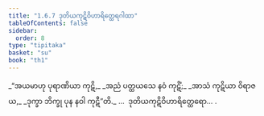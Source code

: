 ```yaml
---
title: "1.6.7 ဒုတိယကုဋိဝိဟာရိတ္ထေရဂါထာ"
tableOfContents: false
sidebar:
  order: 8
type: "tipitaka"
basket: "su"
book: "th1"
---
```



<DynamicBreadcrumb />

<Division number="57" book="th1">

<Paragraph number="129" type="verses" book="th1">
_“အယမာဟု ပုရာဏိယာ ကုဋိ,_  
_အညံ ပတ္ထယသေ နဝံ ကုဋိံ;_  
_အာသံ ကုဋိယာ ဝိရာဇယ,_  
_ဒုက္ခာ ဘိက္ခု ပုန နဝါ ကုဋီ”တိ._  


</Paragraph>
</Division>

<Paragraph number="130" type="center" book="th1">
…  ဒုတိယကုဋိဝိဟာရိတ္ထေရော… .
</Paragraph>